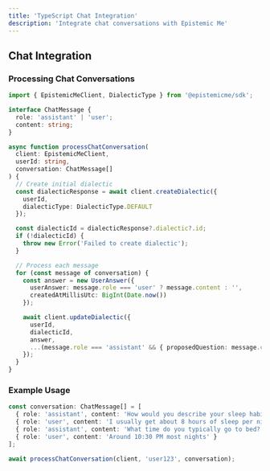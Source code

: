 ```yaml
---
title: 'TypeScript Chat Integration'
description: 'Integrate chat conversations with Epistemic Me'
---
```


## Chat Integration

### Processing Chat Conversations

```typescript
import { EpistemicMeClient, DialecticType } from '@epistemicme/sdk';

interface ChatMessage {
  role: 'assistant' | 'user';
  content: string;
}

async function processChatConversation(
  client: EpistemicMeClient,
  userId: string,
  conversation: ChatMessage[]
) {
  // Create initial dialectic
  const dialecticResponse = await client.createDialectic({
    userId,
    dialecticType: DialecticType.DEFAULT
  });

  const dialecticId = dialecticResponse?.dialectic?.id;
  if (!dialecticId) {
    throw new Error('Failed to create dialectic');
  }

  // Process each message
  for (const message of conversation) {
    const answer = new UserAnswer({
      userAnswer: message.role === 'user' ? message.content : '',
      createdAtMillisUtc: BigInt(Date.now())
    });

    await client.updateDialectic({
      userId,
      dialecticId,
      answer,
      ...(message.role === 'assistant' && { proposedQuestion: message.content })
    });
  }
}
```

### Example Usage

```typescript
const conversation: ChatMessage[] = [
  { role: 'assistant', content: 'How would you describe your sleep habits?' },
  { role: 'user', content: 'I usually get about 8 hours of sleep per night' },
  { role: 'assistant', content: 'What time do you typically go to bed?' },
  { role: 'user', content: 'Around 10:30 PM most nights' }
];

await processChatConversation(client, 'user123', conversation);
``` 